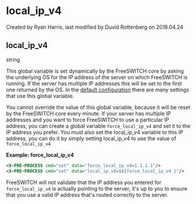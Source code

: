 
# local_ip_v4 

 Created by  Ryan Harris, last modified by  Duvid Rottenberg on 2018.04.24

## local_ip_v4

string

This global variable is set dynamically by the FreeSWITCH core by asking the underlying OS for the IP address of the server on which FreeSWITCH is running. If the server has multiple IP addresses this will be set to the first one returned by the OS. In the [default configuration](../FreeSWITCH-Explained/Configuration/Default-Configuration_6587388.mdx#mod_vp8) there are many settings that use this global variable. 

You cannot override the value of this global variable, because it will be reset by the FreeSWITCH core every minute. If your server has multiple IP addresses and you want to force FreeSWITCH to use a particular IP address, you can create a global variable `force_local_ip_v4` and set it to the IP address you prefer. You must also set the local\_ip\_v4 variable to this IP address, you can do it by simply setting local\_ip\_v4 to use the value of `force_local_ip_v4` 

**Example: force\_local\_ip\_v4**

```xml
<X-PRE-PROCESS cmd="set" data="force_local_ip_v4=1.1.1.1"/>
<X-PRE-PROCESS cmd="set" data="local_ip_v4=$${force_local_ip_v4 }"/>
```

FreeSWITCH will not validate that the IP address you entered for `force_local_ip_v4` is actually pointing to the server, it's up to you to ensure that you use a valid IP address that's routed correctly to the server.


